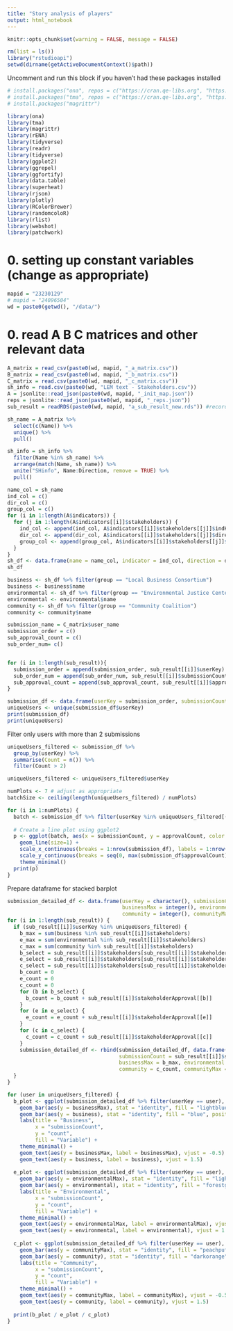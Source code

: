 ```yaml
---
title: "Story analysis of players"
output: html_notebook
---
```


```r
knitr::opts_chunk$set(warning = FALSE, message = FALSE) 
```

```r
rm(list = ls())
library("rstudioapi")
setwd(dirname(getActiveDocumentContext()$path))
```

Uncomment and run this block if you haven't had these packages installed
```r
# install.packages("ona", repos = c("https://cran.qe-libs.org", "https://cran.rstudio.org"))
# install.packages("tma", repos = c("https://cran.qe-libs.org", "https://cran.rstudio.org"))
# install.packages("magrittr")
```

```r
library(ona)
library(tma)
library(magrittr)
library(rENA)
library(tidyverse)
library(readr)
library(tidyverse)
library(ggplot2)
library(ggrepel)
library(ggfortify)
library(data.table)
library(superheat)
library(rjson)
library(plotly)
library(RColorBrewer)
library(randomcoloR)
library(rlist)
library(webshot)
library(patchwork)
```

# 0. setting up constant variables (change as appropriate)
```r
mapid = "23230129"
# mapid = "24096504"
wd = paste0(getwd(), "/data/")
```

# 0. read A B C matrices and other relevant data
```r
A_matrix = read_csv(paste0(wd, mapid, "_a_matrix.csv"))
B_matrix = read_csv(paste0(wd, mapid, "_b_matrix.csv"))
C_matrix = read.csv(paste0(wd, mapid, "_c_matrix.csv"))
sh_info = read.csv(paste0(wd, "LEM text - Stakeholders.csv"))
A = jsonlite::read_json(paste0(wd, mapid, "_init_map.json"))
reps = jsonlite::read_json(paste0(wd, mapid, "_reps.json"))
sub_result = readRDS(paste0(wd, mapid, "a_sub_result_new.rds")) #record satisfy level
```

```r
sh_name = A_matrix %>%
  select(c(Name)) %>%
  unique() %>%
  pull()
```

```r
sh_info = sh_info %>% 
  filter(Name %in% sh_name) %>% 
  arrange(match(Name, sh_name)) %>% 
  unite("SHinfo", Name:Direction, remove = TRUE) %>% 
  pull()
```

```r
name_col = sh_name
ind_col = c()
dir_col = c()
group_col = c()
for (i in 1:length(A$indicators)) {
  for (j in 1:length(A$indicators[[i]]$stakeholders)) {
    ind_col <- append(ind_col, A$indicators[[i]]$stakeholders[[j]]$indKey)
    dir_col <- append(dir_col, A$indicators[[i]]$stakeholders[[j]]$direction)
    group_col <- append(group_col, A$indicators[[i]]$stakeholders[[j]]$stakeholderGroup)
  }
}
sh_df <- data.frame(name = name_col, indicator = ind_col, direction = dir_col, group = group_col)
sh_df
```

```r
business <- sh_df %>% filter(group == "Local Business Consortium")
business <- business$name
environmental <- sh_df %>% filter(group == "Environmental Justice Center")
environmental <- environmental$name
community <- sh_df %>% filter(group == "Community Coalition")
community <- community$name
```

```r
submission_name = C_matrix$user_name
submission_order = c()
sub_approval_count = c()
sub_order_num= c()


for (i in 1:length(sub_result)){
  submission_order = append(submission_order, sub_result[[i]]$userKey)
  sub_order_num = append(sub_order_num, sub_result[[i]]$submissionCount)
  sub_approval_count = append(sub_approval_count, sub_result[[i]]$approvalCount)
}
```

```r
submission_df <- data.frame(userKey = submission_order, submissionCount = sub_order_num, approvalCount = sub_approval_count)
uniqueUsers <- unique(submission_df$userKey)
print(submission_df)
print(uniqueUsers)
```

Filter only users with more than 2 submissions
```r
uniqueUsers_filtered <- submission_df %>%
  group_by(userKey) %>% 
  summarise(Count = n()) %>%
  filter(Count > 2)

uniqueUsers_filtered <- uniqueUsers_filtered$userKey
```

```r
numPlots <- 7 # adjust as appropriate
batchSize <- ceiling(length(uniqueUsers_filtered) / numPlots)

for (i in 1:numPlots) {
  batch <- submission_df %>% filter(userKey %in% uniqueUsers_filtered[(((i-1) * batchSize) + 1):(min(length(uniqueUsers_filtered), i * batchSize))])
  
  # Create a line plot using ggplot2
  p <- ggplot(batch, aes(x = submissionCount, y = approvalCount, color = userKey, linetype = userKey)) +
    geom_line(size=1) +
    scale_x_continuous(breaks = 1:nrow(submission_df), labels = 1:nrow(submission_df), minor_breaks = NULL) +
    scale_y_continuous(breaks = seq(0, max(submission_df$approvalCount), by = 1), minor_breaks = NULL) +
    theme_minimal()
  print(p)
}
```

Prepare dataframe for stacked barplot
```r
submission_detailed_df <- data.frame(userKey = character(), submissionCount = integer(), business = integer(),
                                     businessMax = integer(), environmental = integer(), environmentalMax = integer(),
                                     community = integer(), communityMax = integer())
for (i in 1:length(sub_result)) {
  if (sub_result[[i]]$userKey %in% uniqueUsers_filtered) {
    b_max = sum(business %in% sub_result[[i]]$stakeholders)
    e_max = sum(environmental %in% sub_result[[i]]$stakeholders)
    c_max = sum(community %in% sub_result[[i]]$stakeholders)
    b_select = sub_result[[i]]$stakeholders[sub_result[[i]]$stakeholders %in% business]
    e_select = sub_result[[i]]$stakeholders[sub_result[[i]]$stakeholders %in% environmental]
    c_select = sub_result[[i]]$stakeholders[sub_result[[i]]$stakeholders %in% community]
    b_count = 0
    e_count = 0
    c_count = 0
    for (b in b_select) {
      b_count = b_count + sub_result[[i]]$stakeholderApproval[[b]]
    }
    for (e in e_select) {
      e_count = e_count + sub_result[[i]]$stakeholderApproval[[e]]
    }
    for (c in c_select) {
      c_count = c_count + sub_result[[i]]$stakeholderApproval[[c]]
    }
    submission_detailed_df <- rbind(submission_detailed_df, data.frame(userKey = sub_result[[i]]$userKey,
                                    submissionCount = sub_result[[i]]$submissionCount, business = b_count,
                                    businessMax = b_max, environmental = e_count, environmentalMax = e_max,
                                    community = c_count, communityMax = c_max))
  }
}

```


```r
for (user in uniqueUsers_filtered) {
  b_plot <- ggplot(submission_detailed_df %>% filter(userKey == user), aes(x = factor(submissionCount))) +
    geom_bar(aes(y = businessMax), stat = "identity", fill = "lightblue", position = "dodge") +
    geom_bar(aes(y = business), stat = "identity", fill = "blue", position = "dodge") +
    labs(title = "Business",
         x = "submissionCount",
         y = "count",
         fill = "Variable") +
    theme_minimal() +
    geom_text(aes(y = businessMax, label = businessMax), vjust = -0.5) +
    geom_text(aes(y = business, label = business), vjust = 1.5)
  
  e_plot <- ggplot(submission_detailed_df %>% filter(userKey == user), aes(x = factor(submissionCount))) +
    geom_bar(aes(y = environmentalMax), stat = "identity", fill = "lightgreen", position = "dodge") +
    geom_bar(aes(y = environmental), stat = "identity", fill = "forestgreen", position = "dodge") +
    labs(title = "Environmental",
         x = "submissionCount",
         y = "count",
         fill = "Variable") +
    theme_minimal() +
    geom_text(aes(y = environmentalMax, label = environmentalMax), vjust = -0.5) +
    geom_text(aes(y = environmental, label = environmental), vjust = 1.5)
  
  c_plot <- ggplot(submission_detailed_df %>% filter(userKey == user), aes(x = factor(submissionCount))) +
    geom_bar(aes(y = communityMax), stat = "identity", fill = "peachpuff", position = "dodge") +
    geom_bar(aes(y = community), stat = "identity", fill = "darkorange", position = "dodge") +
    labs(title = "Community",
         x = "submissionCount",
         y = "count",
         fill = "Variable") +
    theme_minimal() +
    geom_text(aes(y = communityMax, label = communityMax), vjust = -0.5) +
    geom_text(aes(y = community, label = community), vjust = 1.5)
  
  print(b_plot / e_plot / c_plot)
}
```
